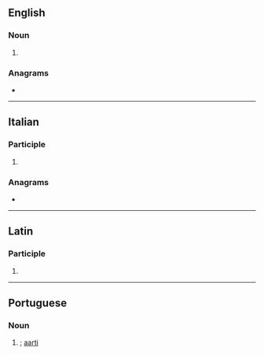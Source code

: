 {{also|arāti}}
==English==

===Noun===
{{en-noun}}

# {{alternative form of|en|aarti}}

===Anagrams===
* {{anagrams|en|a=aairt|Arita|Atari|Atira|Taira|aarti|atari|atria|raita|riata|taira|tarai|tiara}}

----

==Italian==

===Participle===
{{head|it|past participle form|g=m-p}}

# {{masculine plural of|it|arato}}

===Anagrams===
* {{anagrams|it|a=aairt|-iatra|irata|taira|tarai|tiara}}

----

==Latin==

===Participle===
{{la-part-form|arātī}}

# {{inflection of|la|arātus||nom//voc|m|p|;|gen|m//n|s}}

----

==Portuguese==

===Noun===
{{pt-noun|m}}

# {{lb|pt|Hinduism}} {{l|en|arati}}; [[aarti]] {{gloss|prayer ritual involving candles}}